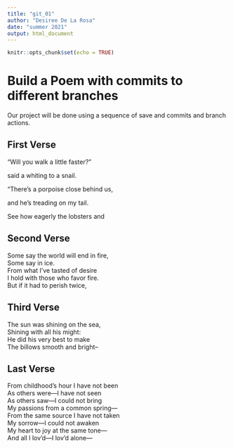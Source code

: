 ```yaml
---
title: "git_01"
author: "Desiree De La Rosa"
date: "summer 2021"
output: html_document
---
```


```r
knitr::opts_chunk$set(echo = TRUE)
```
# Build a Poem with commits to different branches
Our project will be done using a sequence of save and commits and branch actions.
<!-- Do not modify or change any text in "!--" bracketed areas such as this --- these are instructions to
you, if you change any of this the git program will notice it and compromise your git merging strategy !-->

## First Verse 
<!--Put the first five lines of a poem by Lewis Carrol in this section!-->


“Will you walk a little faster?”  

said a whiting to a snail.  

“There’s a porpoise close behind us,  

and he’s treading on my tail.  

See how eagerly the lobsters and  


## Second Verse
<!--Put the first five lines of a poem by Robert Frost here!-->


Some say the world will end in fire,  
Some say in ice.  
From what I’ve tasted of desire  
I hold with those who favor fire.  
But if it had to perish twice,  


## Third Verse
<!--Put the first two verses of The Walrus and the Carpenter here!-->


The sun was shining on the sea,  
Shining with all his might:  
He did his very best to make  
The billows smooth and bright–  


## Last Verse
<!--Put a short poem of your choice 8-20 lines,here!-->


From childhood’s hour I have not been  
As others were—I have not seen   
As others saw—I could not bring   
My passions from a common spring—  
From the same source I have not taken  
My sorrow—I could not awaken   
My heart to joy at the same tone—  
And all I lov’d—I lov’d alone—  

